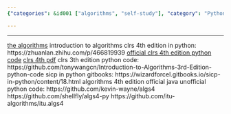 ```yaml
---
{"categories": &id001 ["algorithms", "self-study"], "category": "Python Programming", "date": "2022-05-31 05:22:14", "description": "This article offers a collection of resources for learning algorithms, compilers, and programming. It includes introductions to the Algorithms book in Python, official CLRS 4th edition Python code, alternative Python implementations of CLRS, SICP in Python, and unofficial Python versions of the Algorithms 4th edition.", "tags": *id001, "title": "Algorithms Compilers SICP CLRS CT4S"}

---
```


------
[the algorithms](https://the-algorithms.com/)
introduction to algorithms clrs 4th edition in python:
https://zhuanlan.zhihu.com/p/466819939
[official clrs 4th edition python code](https://github.com/James4Ever0/CLRS-Python-Implementation)
[clrs 4th pdf](https://github.com/GenoWong/IntroductionToAlgorithms/blob/main/Introduction.to.Algorithms.4th.pdf)
clrs 3th edition python code:
https://github.com/tonywangcn/Introduction-to-Algorithms-3rd-Edition-python-code
sicp in python gitbooks:
https://wizardforcel.gitbooks.io/sicp-in-python/content/18.html
algorithms 4th edition official java unofficial python code:
https://github.com/kevin-wayne/algs4
https://github.com/shellfly/algs4-py
https://github.com/itu-algorithms/itu.algs4
